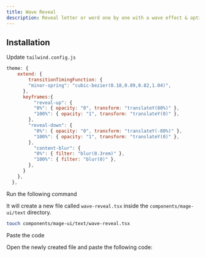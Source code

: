 ```yaml
---
title: Wave Reveal
description: Reveal letter or word one by one with a wave effect & optional blur effect.
---
```


<ComponentPreview name="text-wave-reveal--docs" />

## Installation

<Steps>

<Step>Update `tailwind.config.js`</Step>
```js
theme: {
    extend: {
        transitionTimingFunction: {
        "minor-spring": "cubic-bezier(0.18,0.89,0.82,1.04)",
      },
      keyframes:{
          "reveal-up": {
          "0%": { opacity: "0", transform: "translateY(80%)" },
          "100%": { opacity: "1", transform: "translateY(0)" },
        },
        "reveal-down": {
          "0%": { opacity: "0", transform: "translateY(-80%)" },
          "100%": { opacity: "1", transform: "translateY(0)" },
        },
          "content-blur": {
          "0%": { filter: "blur(0.3rem)" },
          "100%": { filter: "blur(0)" },
        },
      }
    },
  },
```

<Step>Run the following command</Step>

It will create a new file called `wave-reveal.tsx` inside the `components/mage-ui/text` directory.

```bash
touch components/mage-ui/text/wave-reveal.tsx
```

<Step>Paste the code</Step>

Open the newly created file and paste the following code:

```jsx file=<rootDir>/mage-ui/text/wave-reveal.tsx

```

</Steps>
